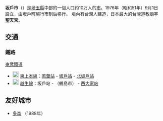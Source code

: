 {{日本都市|
自治體名=坂戶市|
圖像=[[File:Sakado_Xientengong_Tenmon_20110203_1.jpg|240px]]|
圖像說明=[[聖天宮|聖天宮]]|
市章=[[File:Emblem_of_Sakado,_Saitama.svg|100px]]|
日文原名=坂戸市|
平假名=さかどし|
羅馬字拼音=Sakado-shi|
都道府縣=埼玉縣|
支廳=|
編號=11239-9|
面積=40.97|
邊界未定=|
人口=|
統計時間= |
自治體=[[川越市|川越市]]、[[鶴島市|鶴島市]]、[[東松山市|東松山市]]、<br />[[日高市|日高市]]、[[毛呂山町|毛呂山町]]、[[川島町|川島町]]、<br />[[鳩山町|鳩山町]]|
樹=|
花=|
鳥=|
其他象徵物=|
其他象徵=|
郵遞區號=350-0124|
所在地=坂戶市千代田一丁目1番1号|
電話號碼=48-283-1331|
外部連結=http://www.city.sakado.lg.jp/|
經度=|
緯度=|
地圖=|
註記= |
}}
'''坂戶市'''（{{jpn|j=坂戸市|hg=さかどし|rm=Sakado shi|f=y}}）是[[埼玉縣|埼玉縣]]中部的一個人口約10万人的[[市|市]]。1976年（昭和51年）9月1日設立，由坂戶町施行市制后移行。
境內有台灣人建造，日本最大的台灣道教廟宇'''聖天宮'''。

== 交通 ==
=== 鐵路 ===
; [[東武鐵道|東武鐵道]]
* [[File:Tobu_Tojo_Line_(TJ)_symbol.svg|20px]] [[東上本線|東上本線]]：[[若葉站|若葉站]] - [[坂戶站|坂戶站]] - [[北坂戶站|北坂戶站]]
* [[File:Tobu_Tojo_Line_(TJ)_symbol.svg|20px]] [[越生線|越生線]]：坂戶站 - （鶴島市） - [[西大家站|西大家站]]

== 友好城市 ==
* {{USA}}[[多森_(亚拉巴马州)|多森]] （1988年）

{{埼玉縣}}
{{Authority control}}
{{日本地理小作品}}
